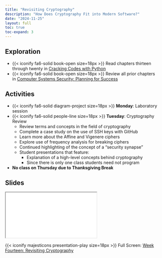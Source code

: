 ```yaml
---
title: "Revisiting Cryptography"
description: "How Does Cryptography Fit into Modern Software?"
date: "2024-11-25"
layout: full
toc: true
toc-expand: 3
---
```


## Exploration

- {{< iconify fa6-solid book-open size=18px >}} Read chapters thirteen through
twenty in [Cracking Codes with Python](https://inventwithpython.com/cracking/)
- {{< iconify fa6-solid book-open size=18px >}} Review all prior chapters in
[Computer Systems Security: Planning for
Success](https://web.njit.edu/~rt494/security/)

## Activities

- {{< iconify fa6-solid diagram-project size=18px >}} **Monday**: Laboratory session
- {{< iconify fa6-solid people-line size=18px >}} **Tuesday**:
Cryptography Review
  - Review terms and concepts in the field of cryptography
  - Complete a case study on the use of SSH keys with GitHub
  - Learn more about the Affine and Vigenere ciphers
  - Explore use of frequency analysis for breaking ciphers
  - Continued highlighting of the concept of a "security synapse"
  - Student presentations that feature:
    - Explanation of a high-level concepts behind cryptography
    - Since there is only one class students need not program
- **No class on Thursday due to Thanksgiving Break**

## Slides

```{=html}
<iframe class="slide-deck" src="../../slides/weekfourteen/"></iframe>
```

{{< iconify majesticons presentation-play size=18px >}} Full Screen: [Week
Fourteen: Revisiting Cryptography](../../slides/weekfourteen/)
